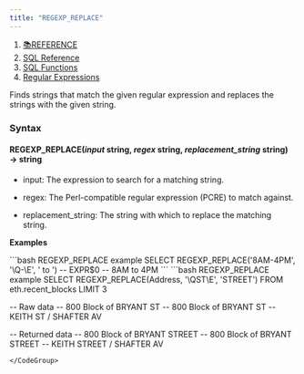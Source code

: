 ```yaml
---
title: "REGEXP_REPLACE"
---
```


1. [📚REFERENCE](/reference)
2. [SQL Reference](/reference/sql-reference)
3. [SQL Functions](/reference/sql-reference/all-functions)
4. [Regular Expressions](/reference/sql-reference/all-functions/regular-expressions)

Finds strings that match the given regular expression and replaces the strings with the given string.

### Syntax

#### REGEXP\_REPLACE(*input* string, *regex* string, *replacement\_string* string) → string

* input: The expression to search for a matching string.

* regex: The Perl-compatible regular expression (PCRE) to match against.

* replacement\_string: The string with which to replace the matching string.

**Examples**

<CodeGroup>
  ```bash REGEXP_REPLACE example
  SELECT REGEXP_REPLACE('8AM-4PM', '\Q-\E', ' to ')
  -- EXPR$0
    -- 8AM to 4PM
  ```
</CodeGroup>

<CodeGroup>
  ```bash REGEXP_REPLACE example
  SELECT REGEXP_REPLACE(Address, '\QST\E', 'STREET') 
  FROM eth.recent_blocks 
  LIMIT 3

  -- Raw data
    -- 800 Block of BRYANT ST
    -- 800 Block of BRYANT ST
    -- KEITH ST / SHAFTER AV

  -- Returned data
    -- 800 Block of BRYANT STREET
    -- 800 Block of BRYANT STREET
    -- KEITH STREET / SHAFTER AV
  ```
</CodeGroup>
